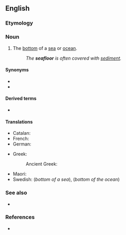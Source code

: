 ==English==
{{wp|seabed}}

===Etymology===
{{compound|en|sea|floor}}

===Noun===
{{en-noun}}

# The [[bottom]] of a [[sea]] or [[ocean]].
#: ''The '''seafloor''' is often covered with [[sediment]].''

====Synonyms====
* {{l|en|ocean floor}}
* {{l|en|seabed}}

====Derived terms====
* {{l|en|seafloor spreading}}

====Translations====
{{trans-top-also|seafloor|seabed}}
* Catalan: {{t|ca|llit marí|m}}
* French: {{t+|fr|fond marin|m}}
* German: {{t+|de|Meeresgrund|m}}
{{trans-mid}}
* Greek:
*: Ancient Greek: {{t|grc|βένθος|n}}
* Maori: {{t|mi|papamoana}}
* Swedish: {{t+|sv|sjöbotten|c}} (''bottom of a sea''), {{t+|sv|havsbotten|c}} (''bottom of the ocean'')
{{trans-bottom}}

===See also===
* {{l|en|benthos}}

===References===
* {{R:Merriam-Webster Online}}